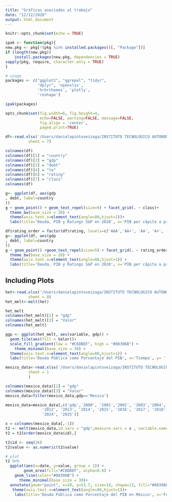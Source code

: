 ```yaml
---
title: "Gráficas asociadas al trabajo"
date: "12/12/2020"
output: html_document
---
```


```r
knitr::opts_chunk$set(echo = TRUE)

ipak <- function(pkg){
new.pkg <- pkg[!(pkg %in% installed.packages()[, "Package"])]
if (length(new.pkg)) 
    install.packages(new.pkg, dependencies = TRUE)
sapply(pkg, require, character.only = TRUE)
}

# usage
packages <- c("ggplot2", "ggrepel", "tidyr", 
              "dplyr", 'openxlsx',
              'hrbrthemes', 'plotly', 
              'reshape')

ipak(packages)

opts_chunk$set(fig.width=6, fig.height=4,
               echo=FALSE, warning=FALSE, message=FALSE, 
               fig.align = 'center',
               paged.print=TRUE)

```


```r

df<-read.xlsx('/Users/danielapintoveizaga/INSTITUTO TECNOLOGICO AUTONOMO DE MEXICO/FIDEL GONZALEZ PARRA - Trabajo Macro/Scatterplot.xlsx',
          sheet = 7)
```



```r
colnames(df)
colnames(df)[1] = "country"
colnames(df)[2] = "gdp"
colnames(df)[3] = "debt"
colnames(df)[4] = "te"
colnames(df)[6] = "rating"
colnames(df)[7] = "class"
colnames(df)

```


```r
g<- ggplot(df, aes(gdp
, debt, label=country
))
g + geom_point() + geom_text_repel(size=9) + facet_grid(. ~ class)+
  theme_bw(base_size = 20) +
  theme(axis.text.x=element_text(angle=80,hjust=1))+
  labs(title='Deuda, PIB y Ratings S&P en 2020', x='PIB per cápita a precios corrientes (Dólares per Cápita)', y= 'Deuda Pública (Porcentaje del PIB)')
```




```r

df$rating_order = factor(df$rating, levels=c('AAA','AA+', 'AA', 'A+', 'A-','BBB', 'BBB-','BB-', 'B+','CCC+'))
g<- ggplot(df, aes(gdp
, debt, label=country
))
g + geom_point() +geom_text_repel(size=5) + facet_grid(. ~ rating_order)+
  theme_bw(base_size = 20) +
  theme(axis.text.x=element_text(angle=80,hjust=1)) +
  labs(title='Deuda, PIB y Ratings S&P en 2020', x='PIB per cápita a precios corrientes (Dólares per Cápita)', y= 'Deuda Pública (Porcentaje del PIB)')

```

## Including Plots

```r
het<-read.xlsx('/Users/danielapintoveizaga/INSTITUTO TECNOLOGICO AUTONOMO DE MEXICO/FIDEL GONZALEZ PARRA - Trabajo Macro/Scatterplot.xlsx',
          sheet = 8)
het_melt<-melt(het)
```


```r
het_melt
colnames(het_melt)[1] = "gdp"
colnames(het_melt)[3] = "Valor"
colnames(het_melt)
```



```r
ggp <- ggplot(het_melt, aes(variable, gdp)) +                           # Create heatmap with ggplot2
  geom_tile(aes(fill = Valor))+
  scale_fill_gradient(low = "#C6DBEF", high = "#08306B") +
    theme_minimal(base_size = 30) +
  theme(axis.text.x=element_text(angle=80,hjust=1)) +
  labs(title='Deuda Pública como Porcentaje del PIB', x='Tiempo', y= '')

```




```r
mexico_data<-read.xlsx('/Users/danielapintoveizaga/INSTITUTO TECNOLOGICO AUTONOMO DE MEXICO/FIDEL GONZALEZ PARRA - Trabajo Macro/Scatterplot.xlsx',
          sheet = 1
          )
```



```r
colnames(mexico_data)[1] = "gdp"
colnames(mexico_data)[3] = "Valor"
mexico_data=filter(mexico_data,gdp=='Mexico')
```




```r
mexico_data=mexico_data[,c('gdp','2000', '2001','2002', '2003','2004','2005', '2006', '2007', '2008', '2009', '2010', '2011',
                '2012', '2013', '2014', '2015', '2016', '2017', '2018', '2019', '2020', '2021', '2022', '2023',
                '2024', '2025')]
```



```r
x = colnames(mexico_data[,-1])
t2 <- melt(mexico_data,id.vars = "gdp",measure.vars = x , variable.name="date", value.name="value",na.rm = TRUE)
t2 = t2[order(mexico_data$id),]
```

```r
t2$id <- seq(26)
t2$value <- as.numeric(t2$value)
```




```r

# plot
t2 %>% 
  ggplot(aes(x=date, y=value, group = 1)) +
        geom_area(fill="#C6DBEF", alpha=0.8) +
    geom_line(color="#08306B") +
      theme_minimal(base_size = 30)+
  annotate(geom="point", x=20, y=53.7, size=19, shape=13, fill="#08306B", color = "#08306B")+
   theme(axis.text.x=element_text(angle=80,hjust=1))+
    labs(title='Deuda Pública como Porcentaje del PIB en México', x='Fecha', y= 'Deuda Pública (Porcentaje del PIB)')
```

